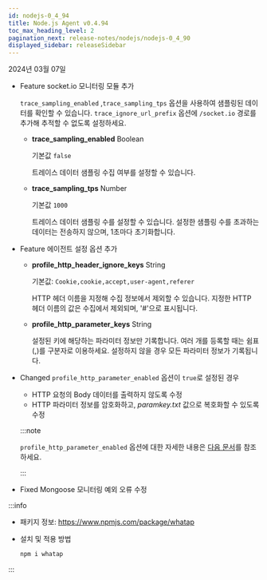 ```yaml
---
id: nodejs-0_4_94
title: Node.js Agent v0.4.94
toc_max_heading_level: 2
pagination_next: release-notes/nodejs/nodejs-0_4_90
displayed_sidebar: releaseSidebar
---
```


2024년 03월 07일

- <Status>Feature</Status> <Link to="http://socket.io">socket.io</Link> 모니터링 모듈 추가

  `trace_sampling_enabled` ,`trace_sampling_tps` 옵션을 사용하여 샘플링된 데이터를 확인할 수 있습니다. `trace_ignore_url_prefix` 옵션에 `/socket.io` 경로를 추가해 추적할 수 없도록 설정하세요.

  - **trace_sampling_enabled** <span class='type'>Boolean</span>

    기본값 `false`

    트레이스 데이터 샘플링 수집 여부를 설정할 수 있습니다.

  - **trace_sampling_tps** <span class='type'>Number</span>

    기본값 `1000`
    
    트레이스 데이터 샘플링 수를 설정할 수 있습니다. 설정한 샘플링 수를 초과하는 데이터는 전송하지 않으며, 1초마다 초기화합니다.


- <Status>Feature</Status> 에이전트 설정 옵션 추가

  - **profile_http_header_ignore_keys** <span class='type'>String</span>

    기본값: `Cookie,cookie,accept,user-agent,referer`
    
    HTTP 헤더 이름을 지정해 수집 정보에서 제외할 수 있습니다. 지정한 HTTP 헤더 이름의 값은 수집에서 제외되며, '#'으로 표시됩니다.

  - **profile_http_parameter_keys** <span class='type'>String</span>

    설정된 키에 해당하는 파라미터 정보만 기록합니다. 여러 개를 등록할 때는 쉼표(,)를 구분자로 이용하세요. 설정하지 않을 경우 모든 파라미터 정보가 기록됩니다.

- <Status>Changed</Status> <code>profile_http_parameter_enabled</code> 옵션이 <code>true</code>로 설정된 경우 

  - HTTP 요청의 Body 데이터를 출력하지 않도록 수정
  - HTTP 파라미터 정보를 암호화하고, *paramkey.txt* 값으로 복호화할 수 있도록 수정

  :::note

  `profile_http_parameter_enabled` 옵션에 대한 자세한 내용은 [다음 문서](../../nodejs/agent-transaction#profile_http_parameter)를 참조하세요.

  :::

- <Status>Fixed</Status> Mongoose 모니터링 예외 오류 수정


:::info

* 패키지 정보: https://www.npmjs.com/package/whatap

* 설치 및 적용 방법

  ```bash
  npm i whatap
  ```

:::